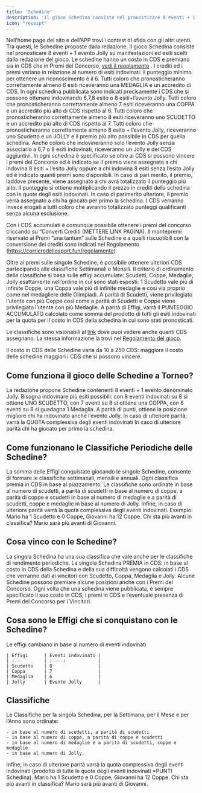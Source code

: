 ```yaml
---
title: 'Schedine'
description: 'Il gioco Schedina consiste nel pronosticare 8 eventi + 1 evento Jolly su manifestazioni ed esiti scelti dalla redazione del gioco'
icon: "receipt"
---
```



Nell’home page del sito e dell’APP trovi i contest di sfida con gli altri utenti.
Tra questi, le Schedine proposte dalla redazione.
Il gioco Schedina consiste nel pronosticare 8 eventi + 1 evento Jolly su manifestazioni ed esiti scelti dalla redazione del gioco.
Le schedine hanno un costo in CDS e premiano sia in CDS che in Premi del Concorso, [vedi il regolamento](https://corrieredellosport.fun/regolamento) .
I crediti ed i premi variano in relazione al numero di esiti indovinati: il punteggio minimo per ottenere un riconoscimento è il 6.
Tutti coloro che pronosticheranno correttamente almeno 6 esiti riceveranno una MEDAGLIA e un accredito di CDS.
In ogni schedina pubblicata sono indicati precisamente i CDS che si possono ottenere indovinando 6,7,8 esito o 8 esiti+l’evento Jolly.
Tutti coloro che pronosticheranno correttamente almeno 7 esiti riceveranno una COPPA e un accredito più alto di CDS rispetto al 6.
Tutti coloro che pronosticheranno correttamente almeno 8 esiti riceveranno uno SCUDETTO e un accredito più alto di CDS rispetto al 7.
Tutti coloro che pronosticheranno correttamente almeno 8 esito + l’evento Jolly, riceveranno uno Scudetto e un JOLLY e il premio più alto possibile in CDS per quella schedina.
Anche coloro che indovineranno solo l’evento Jolly senza associarlo a 6,7 o 8 esiti indovinati, riceveranno un Jolly e dei CDS aggiuntivi.
In ogni schedina è specificato se oltre ai CDS si possono vincere i premi del Concorso ed è indicato se il premio viene assegnato a chi indovina 8 esiti + l’esito Jolly oppure a chi indovina 8 esiti senza l’esito Jolly ed è indicato quanti premi sono disponibili.
In caso di pari merito, il premio, laddove presente, viene assegnato a chi avrà totalizzato il punteggio più alto.
Il punteggio si ottiene moltiplicando il prezzo in crediti della schedina con le quote degli esiti indovinati.
In caso di parimerito ulteriore, il premio verrà assegnato a chi ha giocato per primo la schedina.
I CDS verranno invece erogati a tutti coloro che avranno totalizzato punteggi qualificanti senza alcuna esclusione.

Con i CDS accumulati è comunque possibile ottenere i premi del concorso cliccando su “Converti Crediti (METTERE LINK PAGINA). Il montepremi riservato ai Premi “una tantum” sulle Schedine e a quelli riscuotibili con la conversione dei crediti sono indicati nel Regolamento (https://corrieredellosport.fun/regolamento).

Oltre ai premi sulle singole Schedine, è possibile ottenere ulteriori CDS partecipando alle classifiche Settimanali e Mensili.
Il criterio di ordinamento delle classifiche si basa sulle effigi accumulate: Scudetti, Coppe, Medaglie, Jolly esattamente nell’ordine in cui sono stati esposti: 1 Scudetto vale più di infinite Coppe, una Coppa vale più di infinite medaglie e così via proprio come nel medagliere delle Olimpiadi.
A parità di Scudetti, viene privilegiato l’utente con più Coppe così come a parità di Scudetti e Coppe viene privilegiato l’utente con più Medaglie.
A parità di Effigi, varrà il PUNTEGGIO ACCUMULATO calcolato come somma del prodotto di tutti gli esiti indovinati per la quota per il costo in CDS della schedina in cui sono stati pronosticati.

Le classifiche sono visionabili al [link](https://corrieredellosport.fun/ranking) dove puoi vedere anche quanti CDS assegnano.
La stessa informazione la trovi nel [Regolamento del gioco](https://corrieredellosport.fun/regolamento).

Il costo in CDS delle Schedine varia da 10 a 250 CDS: maggiore il costo delle schedine maggiori i CDS che si possono vincere.

## Come funziona il gioco delle Schedine a Torneo?

La redazione propone Schedine contenenti 8 eventi + 1 evento denominato Jolly.
Bisogna indovinare più esiti possibili: con 8 eventi indovinati su 8 si ottiene UNO SCUDETTO, con 7 eventi su 8 si ottiene una COPPA, con 6 eventi su 8 si guadagna 1 Medaglia.
A parità di punti, ottiene la posizione migliore chi ha indovinato anche l’evento Jolly.
In caso di ulteriore parità, varrà la QUOTA complessiva degli eventi indovinati
In caso di ulteriore parità chi ha giocato per primo la schedina.

## Come funzionano le Classifiche Periodiche delle Schedine?

La somma delle Effigi conquistate giocando le singole Schedine, consente di formare le classifiche settimanali, mensili e annuali.
Ogni classifica premia in CDS in base al piazzamento.
Le classifiche sono ordinate in base al numero di scudetti, a parità di scudetti in base al numero di coppe, a parità di coppe e 
scudetti in base al numero di medaglie e a parità di scudetti, coppe e medaglie in base al numero di Jolly. Infine, in caso di ulteriore parità varrà la quota complessiva degli eventi indovinati. Esempio: Mario ha 1 Scudetto e 0 Coppe, Giovanni ha 12 Coppe. Chi sta più avanti in classifica? Mario sarà più avanti di Giovanni.

## Cosa vinco con le Schedine?

La singola Schedina ha una sua classifica che vale anche per le classifiche di rendimento periodiche.
La singola Schedina PREMIA in CDS: in base al costo in CDS della Schedina e della sua difficoltà vengono calcolati i CDS che verranno dati ai vincitori con Scudetto, Coppa, Medaglia e Jolly.
Alcune Schedine possono premiare alcune posizioni anche con i Premi del Concorso.
Ogni volta che una schedina viene pubblicata, è sempre specificato il suo costo in CDS, i premi in CDS e 
l’eventuale presenza di Premi del Concorso per i Vincitori.

## Cosa sono le Effigi che si conquistano con le Schedine?

Le effigi cambiano in base al numero di eventi indovinati

    | Effigi      | Eventi indovinati |
    | :---        | :----:            |
    | Scudetto    | 8                 |   
    | Coppa       | 7                 |
    | Medaglia    | 6                 |
    | Jolly       | Evento Jolly      |

## Classifiche

Le Classifiche per la singola Schedina, per la Settimana, per il Mese e per l’Anno sono ordinate:

    - in base al numero di scudetti, a parità di scudetti
    - in base al numero di coppe, a parità di coppe e scudetti
    - in base al numero di medaglie e a parità di scudetti, coppe e medaglie
    - in base al numero di Jolly.

Infine, in caso di ulteriore parità varrà la quota complessiva degli eventi indovinati (prodotto di tutte le quote degli eventi indovinati =PUNTI Schedina).
    <Note>
        Mario ha 1 Scudetto e 0 Coppe, Giovanni ha 12 Coppe. Chi sta più avanti in classifica? Mario sarà più avanti di Giovanni.
    </Note>